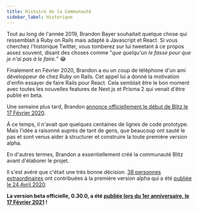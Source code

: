 ```yaml
---
title: Histoire de la Communauté
sidebar_label: Historique
---
```


Tout au long de l'année 2019, Brandon Bayer souhaitait quelque chose qui ressemblait à Ruby on
Rails mais adapté à Javascript et React. Si vous cherchez l'historique Twitter, vous tomberez
sur lui tweetant à ce propos assez souvent, disant des choses comme "_que quelqu'un
le fasse pour que je n'ai pas à le faire._" 😂

Finalement en Février 2020, Brandon a eu un coup de téléphone d'un ami développeur de chez Ruby on Rails.
Cet appel lui a donné la motivation d'enfin essayer de faire Rails pour
React. Cela semblait être le bon moment avec toutes les nouvelles features de Next.js et
Prisma 2 qui venait d'être publié en beta.

Une semaine plus tard, Brandon
[annonce officiellement le début de Blitz le 17 Février 2020](https://twitter.com/flybayer/status/1229425878481793024).

À ce temps, il n'avait que quelques centaines de lignes de code prototype. Mais l'idée
a raisonné auprès de tant de gens, que beaucoup ont sauté le pas et sont venus aider
à structurer et construire la toute première version alpha.

En d'autres termes, Brandon a essentiellement créé la communauté Blitz avant
d'élaborer le projet.

Il s'est avéré que c'était une très bonne décision.
[38 personnes extraordinaires](https://github.com/blitz-js/blitz/tree/ab6f60571ad61eef6be55e9684f2e243fa902e8d#contributors-)
ont contribuées à la première version alpha qui a été
[publiée le 24 Avril 2020](https://twitter.com/flybayer/status/1253649008540569600).

**La version beta officielle, 0.30.0, a été
[publiée lors du 1er anniversaire, le 17 Février 2021](https://twitter.com/flybayer/status/1362048912476016642) !**
